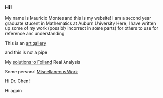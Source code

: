 === Hi! ===

My name is Mauricio Montes and this is my website!
I am a second year graduate student in Mathematics at Auburn University
Here, I have written up some of my work (possibly incorrect in some parts) for others to use for reference and understanding.


This is an [[art gallery]]

and this is not a pipe

{{https://upload.wikimedia.org/wikipedia/en/b/b9/MagrittePipe.jpg}}

My [[solutions to Folland]]  Real Analysis



Some personal [[Miscellaneous Work]]


Hi Dr. Chen!

Hi again
